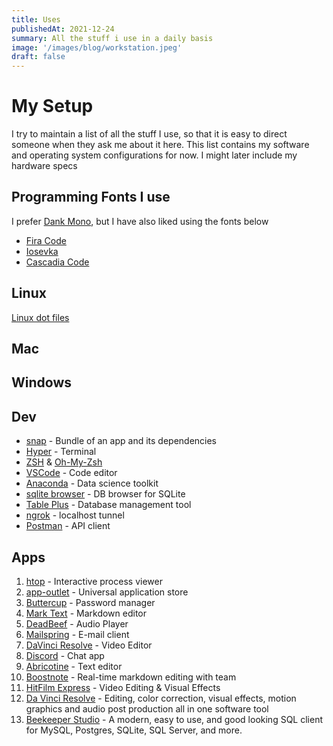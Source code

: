 ```yaml
---
title: Uses
publishedAt: 2021-12-24
summary: All the stuff i use in a daily basis
image: '/images/blog/workstation.jpeg'
draft: false
---
```


# My Setup

I try to maintain a list of all the stuff I use, so that it is easy to direct someone when they ask me about it here.
This list contains my software and operating system configurations for now. I might later include my hardware specs

## Programming Fonts I use

I prefer [Dank Mono](https://philpl.gumroad.com/l/dank-mono/), but I have also liked using the fonts below

- [Fira Code](https://github.com/tonsky/FiraCode)
- [Iosevka](https://typeof.net/Iosevka/)
- [Cascadia Code](https://github.com/microsoft/cascadia-code)

## Linux

[Linux dot files](https://github.com/BlankRiser/Awesome-Bookmarks/blob/master/my-setup/linux-dev-setup.md)

## Mac

## Windows

## Dev

- [snap](https://snapcraft.io/docs/installing-snap-on-pop) - Bundle of an app and its dependencies
- [Hyper](https://hyper.is/#installation) - Terminal
- [ZSH](https://github.com/ohmyzsh/ohmyzsh/wiki/Installing-ZSH) & [Oh-My-Zsh](https://github.com/ohmyzsh/ohmyzsh)
- [VSCode](https://code.visualstudio.com/download) - Code editor
- [Anaconda](https://www.anaconda.com/) - Data science toolkit
- [sqlite browser](https://sqlitebrowser.org/dl/) - DB browser for SQLite
- [Table Plus](https://tableplus.com/linux) - Database management tool
- [ngrok](https://ngrok.com/download) - localhost tunnel
- [Postman](https://www.postman.com/downloads/) - API client

## Apps

1. [htop](https://htop.dev/downloads.html) - Interactive process viewer
2. [app-outlet](https://app-outlet.github.io/) - Universal application store
3. [Buttercup](https://buttercup.pw/) - Password manager
4. [Mark Text](https://marktext.app/) - Markdown editor
5. [DeadBeef](https://deadbeef.sourceforge.io/) - Audio Player
6. [Mailspring](https://getmailspring.com/) - E-mail client
7. [DaVinci Resolve](https://www.blackmagicdesign.com/in/products/davinciresolve/) - Video Editor
8. [Discord](https://discord.com/download) - Chat app
9. [Abricotine](http://abricotine.brrd.fr/) - Text editor
10. [Boostnote](https://boostnote.io/) - Real-time markdown editing with team
11. [HitFilm Express](https://fxhome.com/product/hitfilm-express) - Video Editing & Visual Effects
12. [Da Vinci Resolve](https://www.blackmagicdesign.com/products/davinciresolve/) - Editing, color correction, visual effects, motion graphics and audio post production all in one software tool
13. [Beekeeper Studio](https://www.beekeeperstudio.io/) - A modern, easy to use, and good looking SQL client for MySQL, Postgres, SQLite, SQL Server, and more.
